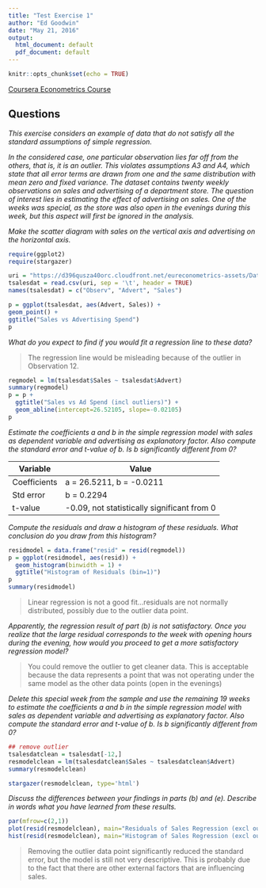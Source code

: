 ```yaml
---
title: "Test Exercise 1"
author: "Ed Goodwin"
date: "May 21, 2016"
output:
  html_document: default
  pdf_document: default
---
```


```r
knitr::opts_chunk$set(echo = TRUE)
```
[Coursera Econometrics Course](https://www.coursera.org/learn/erasmus-econometrics)

## Questions

_This exercise considers an example of data that do not satisfy all the standard assumptions of simple regression._

_In the considered case, one particular observation lies far off from the others, that is, it is an outlier. This violates assumptions A3 and A4, which state that all error terms are drawn from one and the same distribution with mean zero and fixed variance. The dataset contains twenty weekly observations on sales and advertising of a department store. The question of interest lies in estimating the effect of advertising on sales. One of the weeks was special, as the store was also open in the evenings during this week, but this aspect will first be ignored in the analysis._

_Make the scatter diagram with sales on the vertical axis and advertising on the horizontal axis._ 

```r
require(ggplot2)
require(stargazer)

uri = "https://d396qusza40orc.cloudfront.net/eureconometrics-assets/Dataset%20Files%20for%20On-Demand%20Course/Exercises%20and%20datasets/Module%201/TestExer1-sales-round1.txt"
tsalesdat = read.csv(uri, sep = '\t', header = TRUE)
names(tsalesdat) = c("Observ", "Advert", "Sales")

p = ggplot(tsalesdat, aes(Advert, Sales)) +
geom_point() +
ggtitle("Sales vs Advertising Spend")
p
```

_What do you expect to find if you would fit a regression line to these data?_
  
> The regression line would be misleading because of the outlier in Observation 12.

```r
regmodel = lm(tsalesdat$Sales ~ tsalesdat$Advert)
summary(regmodel)
p = p + 
  ggtitle("Sales vs Ad Spend (incl outliers)") +
  geom_abline(intercept=26.52105, slope=-0.02105)
p
```

_Estimate the coefficients a and b in the simple regression model with sales as dependent variable and advertising as explanatory factor. Also compute the standard error and t-value of b. Is b significantly different from 0?_

Variable    | Value
------------|-------
Coefficients| a = 26.5211, b = -0.0211
Std error   | b = 0.2294
t-value     | -0.09, not statistically significant from 0

_Compute the residuals and draw a histogram of these residuals. What conclusion do you draw from this histogram?_

```r
residmodel = data.frame("resid" = resid(regmodel))
p = ggplot(residmodel, aes(resid)) + 
  geom_histogram(binwidth = 1) +
  ggtitle("Histogram of Residuals (bin=1)")
p
summary(residmodel)
```
> Linear regression is not a good fit...residuals are not normally distributed, possibly due to the outlier data point.

_Apparently, the regression result of part (b) is not satisfactory. Once you realize that the large residual corresponds to the week with opening hours during the evening, how would you proceed to get a more satisfactory regression model?_

> You could remove the outlier to get cleaner data. This is acceptable because the data represents a point that was not operating under the same model as the other data points (open in the evenings)


_Delete this special week from the sample and use the remaining 19 weeks to estimate the coefficients a and b in the simple regression model with sales as dependent variable and advertising as explanatory factor. Also compute the standard error and t-value of b. Is b significantly different from 0?_

```r
## remove outlier
tsalesdatclean = tsalesdat[-12,]
resmodelclean = lm(tsalesdatclean$Sales ~ tsalesdatclean$Advert)
summary(resmodelclean)

```

```r
stargazer(resmodelclean, type='html')
```
_Discuss the differences between your findings in parts (b) and (e). Describe in words what you have learned from these results._

```r
par(mfrow=c(2,1))
plot(resid(resmodelclean), main="Residuals of Sales Regression (excl outliers)")
hist(resid(resmodelclean), main="Histogram of Sales Regression (excl outliers")
```

> Removing the outlier data point significantly reduced the standard error, but the model is still not very descriptive. This is probably due to the fact that there are other external factors that are influencing sales.
